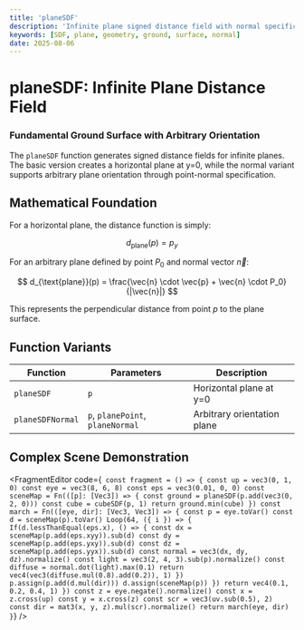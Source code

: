 ```yaml
---
title: 'planeSDF'
description: 'Infinite plane signed distance field with normal specification'
keywords: [SDF, plane, geometry, ground, surface, normal]
date: 2025-08-06
---
```



# planeSDF: Infinite Plane Distance Field

### Fundamental Ground Surface with Arbitrary Orientation

The `planeSDF` function generates signed distance fields for infinite planes. The basic version creates a horizontal plane at y=0, while the normal variant supports arbitrary plane orientation through point-normal specification.

## Mathematical Foundation

For a horizontal plane, the distance function is simply:

$$
d_{\text{plane}}(p) = p_y
$$

For an arbitrary plane defined by point $P_0$ and normal vector $\vec{n}$:

$$
d_{\text{plane}}(p) = \frac{\vec{n} \cdot \vec{p} + \vec{n} \cdot P_0}{|\vec{n}|}
$$

This represents the perpendicular distance from point $p$ to the plane surface.

## Function Variants

| Function         | Parameters                       | Description                 |
| ---------------- | -------------------------------- | --------------------------- |
| `planeSDF`       | `p`                              | Horizontal plane at y=0     |
| `planeSDFNormal` | `p`, `planePoint`, `planeNormal` | Arbitrary orientation plane |

## Complex Scene Demonstration

<FragmentEditor
        code={`
const fragment = () => {
        const up = vec3(0, 1, 0)
        const eye = vec3(8, 6, 8)
        const eps = vec3(0.01, 0, 0)
        const sceneMap = Fn(([p]: [Vec3]) => {
                const ground = planeSDF(p.add(vec3(0, 2, 0)))
                const cube = cubeSDF(p, 1)
                return ground.min(cube)
        })
        const march = Fn(([eye, dir]: [Vec3, Vec3]) => {
                const p = eye.toVar()
                const d = sceneMap(p).toVar()
                Loop(64, ({ i }) => {
                        If(d.lessThanEqual(eps.x), () => {
                                const dx = sceneMap(p.add(eps.xyy)).sub(d)
                                const dy = sceneMap(p.add(eps.yxy)).sub(d)
                                const dz = sceneMap(p.add(eps.yyx)).sub(d)
                                const normal = vec3(dx, dy, dz).normalize()
                                const light = vec3(2, 4, 3).sub(p).normalize()
                                const diffuse = normal.dot(light).max(0.1)
                                return vec4(vec3(diffuse.mul(0.8).add(0.2)), 1)
                        })
                        p.assign(p.add(d.mul(dir)))
                        d.assign(sceneMap(p))
                })
                return vec4(0.1, 0.2, 0.4, 1)
        })
        const z = eye.negate().normalize()
        const x = z.cross(up)
        const y = x.cross(z)
        const scr = vec3(uv.sub(0.5), 2)
        const dir = mat3(x, y, z).mul(scr).normalize()
        return march(eye, dir)
}`}
/>
